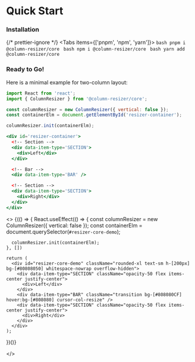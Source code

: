 
# Quick Start

<div className="steps-container">

### Installation

{/* prettier-ignore */}
<Tabs items={['pnpm', 'npm', 'yarn']}>
  <Tab>
    ```bash
    pnpm i @column-resizer/core
    ```
  </Tab>
  <Tab>
    ```bash
    npm i @column-resizer/core
    ```
  </Tab>
  <Tab>
    ```bash
    yarn add @column-resizer/core
    ```
  </Tab>
</Tabs>

### Ready to Go!

Here is a minimal example for two-column layout:

```js filename="app.js"
import React from 'react';
import { ColumnResizer } from '@column-resizer/core';

const columnResizer = new ColumnResizer({ vertical: false });
const containerElm = document.getElementById('resizer-container');

columnResizer.init(containerElm);
```

```jsx filename="index.html"
<div id='resizer-container'>
  <!-- Section -->
  <div data-item-type='SECTION'>
    <div>Left</div>
  </div>

  <!-- Bar -->
  <div data-item-type='BAR' />

  <!-- Section -->
  <div data-item-type='SECTION'>
    <div>Right</div>
  </div>
</div>
```

<>
  {(() => {
    React.useEffect(() => {
      const columnResizer = new ColumnResizer({ vertical: false });
      const containerElm = document.querySelector(`#resizer-core-demo`);

      columnResizer.init(containerElm);
    }, [])

    return (
      <div id="resizer-core-demo" className="rounded-xl text-sm h-[200px] bg-[#80808050] whitespace-nowrap overflow-hidden">
        <div data-item-type="SECTION" className="opacity-50 flex items-center justify-center">
          <div>Left</div>
        </div>
        <div data-item-type="BAR" className="transition bg-[#808080CF] hover:bg-[#808080] cursor-col-resize" />
        <div data-item-type="SECTION" className="opacity-50 flex items-center justify-center">
          <div>Right</div>
        </div>
      </div>
    );

})()}

</>

</div>
